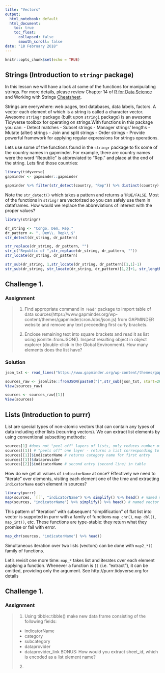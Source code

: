```yaml
---
title: "Vectors"
output:
  html_notebook: default
  html_document:
    toc: true
    toc_float:
      collapsed: false
      smooth_scroll: false
date: "18 February 2018"
---
```


```r
knitr::opts_chunk$set(echo = TRUE)
```

## Strings (Introduction to `stringr` package)

In this lesson we will have a look at some of the functions for manipulating strings. For more details, please review Chapter 14 of [R for Data Science](http://r4ds.had.co.nz/strings.html) and Working with Strings [Cheatsheet](https://github.com/rstudio/cheatsheets/raw/master/strings.pdf).

Strings are everywhere: web pages, text databases, data labels, factors. A vector each element of which is a string is called a character vector. Awesome `stringr` package (built upon `stringi` package) is an awesome Tidyverse toolbox for operating on strings.With functions in this package you can:
- Detect matches
- Subset strings
- Manager strings' lengths
- Mutate (alter) strings
- Join and split strings
- Order strings
- Provide powerful framework for applying regular expressions for strings operations.

Lets use some of the functions found in the `stringr` package to fix some of the country names in gapminder. For example, there are country names were the word "Republic" is abbreviated to "Rep." and place at the end of the string. Lets find those countries:

```r
library(tidyverse)
gapminder <- gapminder::gapminder

gapminder %>% filter(str_detect(country, "Rep")) %>% distinct(country)

```
Note the `str_detect()` which takes a pattern and returns a `TRUE/FALSE`. Most of the functions in `stringr` are vectorized so you can safely use them in dataframes. How would we replace the abbreviations of interest with the proper values?

```r
library(stringr)

dr_string <- "Congo, Dem. Rep."
dr_pattern <- ", Dem\\. Rep\\.$"
str_detect(dr_string, dr_pattern)

str_replace(dr_string, dr_pattern, "")
str_c("Republic of ",str_replace(dr_string, dr_pattern, ""))
str_locate(dr_string, dr_pattern)

str_sub(dr_string, 1,str_locate(dr_string, dr_pattern)[1,1]-1)
str_sub(dr_string, str_locate(dr_string, dr_pattern)[1,2]+1, str_length(dr_string))
```

## **Challenge 1.** {.tabset .tabset-fade .tabset-pills}

### Assignment
> 1. Find appropriate command in `readr` package to import table of data sources(https://www.gapminder.org/wp-content/themes/gapminder/cronJobs/json.js) from GAPMINDER website and remove any text preceeding first curly brackets.
>
> 2. Enclose remaining text into square brackets and read it as list using jsonlite::fromJSON(). Inspect resulting object in object explorer (double-click in the Global Environment). How many elements does the list have? 

### Solution

```r
json_txt <- read_lines("https://www.gapminder.org/wp-content/themes/gapminder/cronJobs/json.js")

sources_raw <- jsonlite::fromJSON(paste0("[",str_sub(json_txt, start=20),"]"), simplifyVector = FALSE)
View(sources_raw)

sources <- sources_raw[[1]]
View(sources)
```

## Lists (Introduction to purrr)

List are special types of non-atomic vectors that can contain any types of data including other lists (recurring vectors). We can extract list elements by using conventional subsetting methods:

```r
sources[1] #does not "peel off" layers of lists, only reduces number of elements retrieved
sources[[1]] # "peels off" one layer - returns a list corresponding to first entry
sources[[1]]$indicatorName # returns category name for first entry
sources[[1]]$dataprovider
sources[[2]]$indicatorName # second entry (second line) in table
```

How do we get all values of `indicatorName` at once? Effectively we need to "iterate" over elements, visiting each element one of the time and extracting `indicatorName` each element in sources?

```r
library(purrr)
map(sources, `[[`, "indicatorName") %>% simplify() %>% head() # named vector
map(sources, "indicatorName") %>% simplify() %>% head() # named vector
```

This pattern of "iteration" with subsequent "simplification" of flat list into vector is suppoted in purrr with a family of functions `map_chr()`, `map_dbl()`, `map_int()`, etc. These functions are type-stable: they return what they promise or fail with error.

```r
map_chr(sources, "indicatorName") %>% head()
```

Simultaneous iteration over two lists (vectors) can be done with `map2_*()` family of functions.

Let's revisit one more time: `map_*` takes list and iterates over each element applying a function. Whenever a function is `[[` (i.e. "extract"), it can be omitted, providing only the argument. See http://purrr.tidyverse.org for details

## **Challenge 1.** {.tabset .tabset-fade .tabset-pills}

### Assignment
> 1. Using tibble::tibble() make new data frame consisting of the following fields:
> - indicatorName
> - category
> - subcategory
> - dataprovider
> - dataprovider_link
> BONUS: How would you extract sheet_id, which is encoded as a list element name?
>
> 2. 